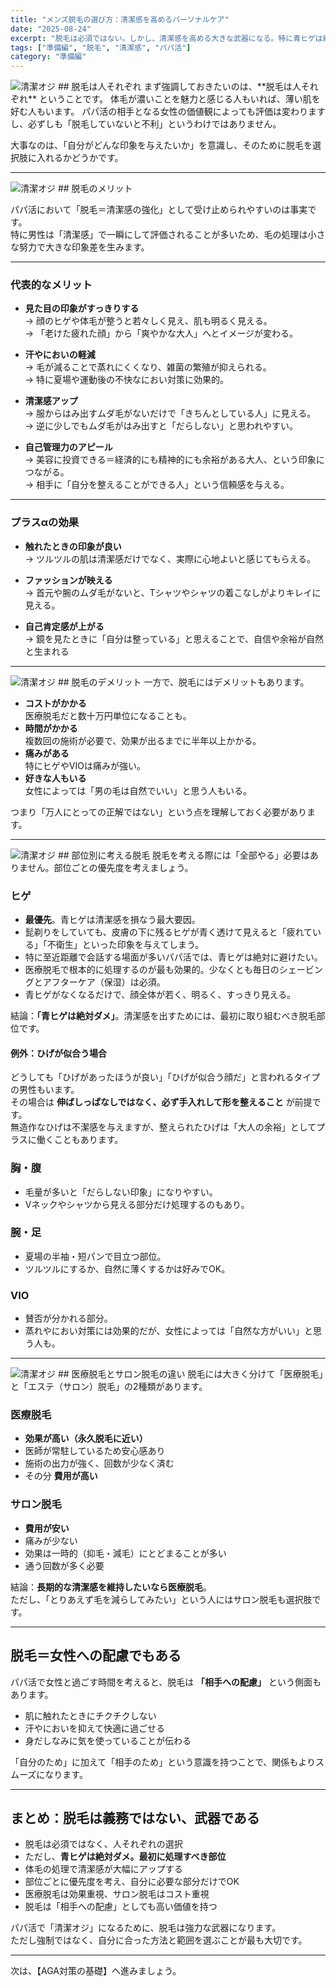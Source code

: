```yaml
---
title: "メンズ脱毛の選び方：清潔感を高めるパーソナルケア"
date: "2025-08-24"
excerpt: "脱毛は必須ではない。しかし、清潔感を高める大きな武器になる。特に青ヒゲは絶対に避けるべきポイントです。"
tags: ["準備編", "脱毛", "清潔感", "パパ活"]
category: "準備編"
---
```

<img src="https://lastdecade.s3.ap-northeast-1.amazonaws.com/guide/prep_hair_removal/prep_hair_removal_1.png" alt="清潔オジ" className="rounded-xl border shadow-sm mt-3" />
## 脱毛は人それぞれ
まず強調しておきたいのは、**脱毛は人それぞれ** ということです。  
体毛が濃いことを魅力と感じる人もいれば、薄い肌を好む人もいます。  
パパ活の相手となる女性の価値観によっても評価は変わりますし、必ずしも「脱毛していないと不利」というわけではありません。  

大事なのは、「自分がどんな印象を与えたいか」を意識し、そのために脱毛を選択肢に入れるかどうかです。  

---
<img src="https://lastdecade.s3.ap-northeast-1.amazonaws.com/guide/prep_hair_removal/prep_hair_removal_2.png" alt="清潔オジ" className="rounded-xl border shadow-sm mt-3" />
## 脱毛のメリット

パパ活において「脱毛＝清潔感の強化」として受け止められやすいのは事実です。  
特に男性は「清潔感」で一瞬にして評価されることが多いため、毛の処理は小さな努力で大きな印象差を生みます。  

---

### 代表的なメリット

- **見た目の印象がすっきりする**  
  → 顔のヒゲや体毛が整うと若々しく見え、肌も明るく見える。  
  → 「老けた疲れた顔」から「爽やかな大人」へとイメージが変わる。  

- **汗やにおいの軽減**  
  → 毛が減ることで蒸れにくくなり、雑菌の繁殖が抑えられる。  
  → 特に夏場や運動後の不快なにおい対策に効果的。  

- **清潔感アップ**  
  → 服からはみ出すムダ毛がないだけで「きちんとしている人」に見える。  
  → 逆に少しでもムダ毛がはみ出すと「だらしない」と思われやすい。  

- **自己管理力のアピール**  
  → 美容に投資できる＝経済的にも精神的にも余裕がある大人、という印象につながる。  
  → 相手に「自分を整えることができる人」という信頼感を与える。  

---

### プラスαの効果
- **触れたときの印象が良い**  
  → ツルツルの肌は清潔感だけでなく、実際に心地よいと感じてもらえる。  

- **ファッションが映える**  
  → 首元や腕のムダ毛がないと、Tシャツやシャツの着こなしがよりキレイに見える。  

- **自己肯定感が上がる**  
  → 鏡を見たときに「自分は整っている」と思えることで、自信や余裕が自然と生まれる

---
<img src="https://lastdecade.s3.ap-northeast-1.amazonaws.com/guide/prep_hair_removal/prep_hair_removal_3.png" alt="清潔オジ" className="rounded-xl border shadow-sm mt-3" />
## 脱毛のデメリット
一方で、脱毛にはデメリットもあります。  

- **コストがかかる**  
  医療脱毛だと数十万円単位になることも。  
- **時間がかかる**  
  複数回の施術が必要で、効果が出るまでに半年以上かかる。  
- **痛みがある**  
  特にヒゲやVIOは痛みが強い。  
- **好きな人もいる**  
  女性によっては「男の毛は自然でいい」と思う人もいる。  

つまり「万人にとっての正解ではない」という点を理解しておく必要があります。  

---
<img src="https://lastdecade.s3.ap-northeast-1.amazonaws.com/guide/prep_hair_removal/prep_hair_removal_4.png" alt="清潔オジ" className="rounded-xl border shadow-sm mt-3" />
## 部位別に考える脱毛
脱毛を考える際には「全部やる」必要はありません。部位ごとの優先度を考えましょう。  

### ヒゲ
- **最優先**。青ヒゲは清潔感を損なう最大要因。  
- 髭剃りをしていても、皮膚の下に残るヒゲが青く透けて見えると「疲れている」「不衛生」といった印象を与えてしまう。  
- 特に至近距離で会話する場面が多いパパ活では、青ヒゲは絶対に避けたい。  
- 医療脱毛で根本的に処理するのが最も効果的。少なくとも毎日のシェービングとアフターケア（保湿）は必須。  
- 青ヒゲがなくなるだけで、顔全体が若く、明るく、すっきり見える。  

結論：**「青ヒゲは絶対ダメ」**。清潔感を出すためには、最初に取り組むべき脱毛部位です。  

#### 例外：ひげが似合う場合
どうしても「ひげがあったほうが良い」「ひげが似合う顔だ」と言われるタイプの男性もいます。  
その場合は **伸ばしっぱなしではなく、必ず手入れして形を整えること** が前提です。  
無造作なひげは不潔感を与えますが、整えられたひげは「大人の余裕」としてプラスに働くこともあります。

### 胸・腹
- 毛量が多いと「だらしない印象」になりやすい。  
- Vネックやシャツから見える部分だけ処理するのもあり。  

### 腕・足
- 夏場の半袖・短パンで目立つ部位。  
- ツルツルにするか、自然に薄くするかは好みでOK。  

### VIO
- 賛否が分かれる部分。  
- 蒸れやにおい対策には効果的だが、女性によっては「自然な方がいい」と思う人も。  

---
<img src="https://lastdecade.s3.ap-northeast-1.amazonaws.com/guide/prep_hair_removal/prep_hair_removal_5.png" alt="清潔オジ" className="rounded-xl border shadow-sm mt-3" />
## 医療脱毛とサロン脱毛の違い
脱毛には大きく分けて「医療脱毛」と「エステ（サロン）脱毛」の2種類があります。  

### 医療脱毛
- **効果が高い（永久脱毛に近い）**  
- 医師が常駐しているため安心感あり  
- 施術の出力が強く、回数が少なく済む  
- その分 **費用が高い**  

### サロン脱毛
- **費用が安い**  
- 痛みが少ない  
- 効果は一時的（抑毛・減毛）にとどまることが多い  
- 通う回数が多く必要  

結論：**長期的な清潔感を維持したいなら医療脱毛**。  
ただし、「とりあえず毛を減らしてみたい」という人にはサロン脱毛も選択肢です。  

---

## 脱毛＝女性への配慮でもある
パパ活で女性と過ごす時間を考えると、脱毛は **「相手への配慮」** という側面もあります。  

- 肌に触れたときにチクチクしない  
- 汗やにおいを抑えて快適に過ごせる  
- 身だしなみに気を使っていることが伝わる  

「自分のため」に加えて「相手のため」という意識を持つことで、関係もよりスムーズになります。  

---

## まとめ：脱毛は義務ではない、武器である
- 脱毛は必須ではなく、人それぞれの選択  
- ただし、**青ヒゲは絶対ダメ。最初に処理すべき部位**  
- 体毛の処理で清潔感が大幅にアップする  
- 部位ごとに優先度を考え、自分に必要な部分だけでOK  
- 医療脱毛は効果重視、サロン脱毛はコスト重視  
- 脱毛は「相手への配慮」としても高い価値を持つ  

パパ活で「清潔オジ」になるために、脱毛は強力な武器になります。  
ただし強制ではなく、自分に合った方法と範囲を選ぶことが最も大切です。  

---

次は、【AGA対策の基礎】へ進みましょう。  
